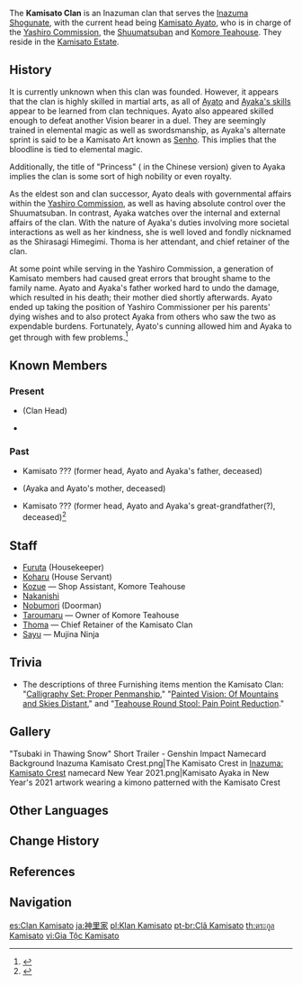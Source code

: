 {{Terminology Infobox
|image        = Kamisato Clan.png
|type         = Families
|type2        = Inazuma Clans
}}
The '''Kamisato Clan''' is an Inazuman clan that serves the [[Inazuma Shogunate]], with the current head being [[Kamisato Ayato]], who is in charge of the [[Yashiro Commission]], the [[Shuumatsuban]] and [[Komore Teahouse]]. They reside in the [[Kamisato Estate]].

==History==
It is currently unknown when this clan was founded. However, it appears that the clan is highly skilled in martial arts, as all of [[:Category:Kamisato Ayato Talents|Ayato]] and [[:Category:Kamisato Ayaka Talents|Ayaka's skills]] appear to be learned from clan techniques. Ayato also appeared skilled enough to defeat another Vision bearer in a duel. They are seemingly trained in elemental magic as well as swordsmanship, as Ayaka's alternate sprint is said to be a Kamisato Art known as [[Kamisato Art: Senho|Senho]]. This implies that the bloodline is tied to elemental magic.

Additionally, the title of "Princess" ({{zh|大小姐|tl=an unmarried woman from a powerful and noble family, including the imperial house}} in the Chinese version) given to Ayaka implies the clan is some sort of high nobility or even royalty.

As the eldest son and clan successor, Ayato deals with governmental affairs within the [[Yashiro Commission]], as well as having absolute control over the Shuumatsuban. In contrast, Ayaka watches over the internal and external affairs of the clan. With the nature of Ayaka's duties involving more societal interactions as well as her kindness, she is well loved and fondly nicknamed as the Shirasagi Himegimi. Thoma is her attendant, and chief retainer of the clan.

At some point while serving in the Yashiro Commission, a generation of Kamisato members had caused great errors that brought shame to the family name. Ayato and Ayaka's father worked hard to undo the damage, which resulted in his death; their mother died shortly afterwards. Ayato ended up taking the position of Yashiro Commissioner per his parents' dying wishes and to also protect Ayaka from others who saw the two as expendable burdens. Fortunately, Ayato's cunning allowed him and Ayaka to get through with few problems.<ref>{{Ref/Quest|The Wind Settles}}</ref>

==Known Members==
===Present===
* {{Lang|[[Kamisato Ayato]]|ja=神里綾人}} (Clan Head)
* {{Lang|[[Kamisato Ayaka]]|ja=神里綾華}}

===Past===
* Kamisato ??? (former head, Ayato and Ayaka's father, deceased)
* {{Lang|[[Kamisato Kayo]]|ja=神里華代}} (Ayaka and Ayato's mother, deceased)
* Kamisato ??? (former head, Ayato and Ayaka's great-grandfather(?), deceased)<ref>{{Ref/Quest|The Palace, Dyed in Black (Quest)}}</ref>

==Staff==
*[[Furuta]] (Housekeeper)
*[[Koharu]] (House Servant)
*[[Kozue]] &mdash; Shop Assistant, Komore Teahouse
*[[Nakanishi]]
*[[Nobumori]] (Doorman)
*[[Taroumaru]] &mdash; Owner of Komore Teahouse
*[[Thoma]] &mdash; Chief Retainer of the Kamisato Clan
*[[Sayu]] &mdash; Mujina Ninja

==Trivia==
* The descriptions of three Furnishing items mention the Kamisato Clan: "[[Calligraphy Set: Proper Penmanship]]," "[[Painted Vision: Of Mountains and Skies Distant]]," and "[[Teahouse Round Stool: Pain Point Reduction]]."

==Gallery==
<gallery>
"Tsubaki in Thawing Snow" Short Trailer - Genshin Impact
Namecard Background Inazuma Kamisato Crest.png|The Kamisato Crest in [[Inazuma: Kamisato Crest]] namecard
New Year 2021.png|Kamisato Ayaka in New Year's 2021 artwork wearing a kimono patterned with the Kamisato Crest
</gallery>

==Other Languages==
{{Other Languages|default_hidden=1
|en      = Kamisato Clan
|zhs     = 神里家
|zhs_rm  = Shénlǐ-jiā
|ja      = {{Rubi|神|かみ|里|さと|家|け}}
|ja_rm   = Kamisato-ke
|ko      = 카미사토 가문
|ko_rm   = Kamisato Gamun
|ru      = Клан Камисато
|tr      = 
|it      = 
|vi      = Gia Tộc Kamisato
}}

==Change History==
{{Change History|2.0}}

==References==
{{Reflist}}

==Navigation==
{{Faction Navbox}}

[[es:Clan Kamisato]]
[[ja:神里家]]
[[pl:Klan Kamisato]]
[[pt-br:Clã Kamisato]]
[[th:ตระกูล Kamisato]]
[[vi:Gia Tộc Kamisato]]